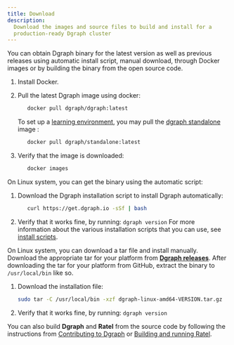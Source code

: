 ```yaml
---
title: Download
description:
  Download the images and source files to build and install for a
  production-ready Dgraph cluster
---
```


You can obtain Dgraph binary for the latest version as well as previous releases
using automatic install script, manual download, through Docker images or by
building the binary from the open source code.

<Tabs>

<Tab title="Docker">

1. Install Docker.

1. Pull the latest Dgraph image using docker:

   ```sh
      docker pull dgraph/dgraph:latest
   ```

   To set up a [learning environment](./single-host-setup), you may pull the
   [dgraph standalone](https://hub.docker.com/r/dgraph/standalone) image :

   ```sh
      docker pull dgraph/standalone:latest
   ```

1. Verify that the image is downloaded:

   ```sh
      docker images
   ```

</Tab>

<Tab title="Automatic">

On Linux system, you can get the binary using the automatic script:

1. Download the Dgraph installation script to install Dgraph automatically:

   ```sh
      curl https://get.dgraph.io -sSf | bash
   ```

1. Verify that it works fine, by running: `dgraph version` For more information
   about the various installation scripts that you can use, see
   [install scripts](https://github.com/dgraph-io/Install-Dgraph).

</Tab>

<Tab title="Manual">

On Linux system, you can download a tar file and install manually. Download the
appropriate tar for your platform from
**[Dgraph releases](https://github.com/hypermodeinc/dgraph/releases)**. After
downloading the tar for your platform from GitHub, extract the binary to
`/usr/local/bin` like so.

1. Download the installation file:

   ```sh
   sudo tar -C /usr/local/bin -xzf dgraph-linux-amd64-VERSION.tar.gz
   ```

1. Verify that it works fine, by running: `dgraph version`

</Tab>

<Tab title="Source">

You can also build **Dgraph** and **Ratel** from the source code by following
the instructions from
[Contributing to Dgraph](https://github.com/hypermodeinc/dgraph/blob/main/CONTRIBUTING.md)
or
[Building and running Ratel](https://github.com/hypermodeinc/ratel/blob/main/INSTRUCTIONS.md).

</Tab>

</Tabs>
